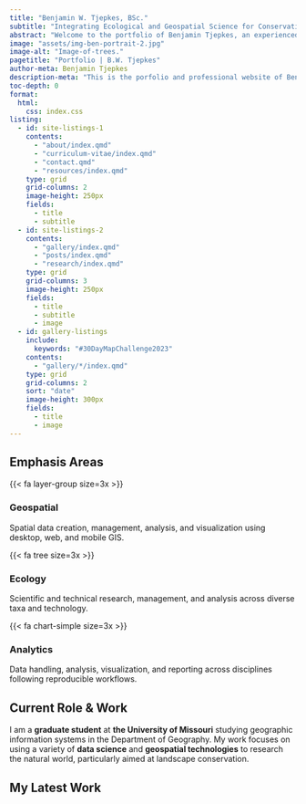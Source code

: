 ---
title: "Benjamin W. Tjepkes, BSc."
subtitle: "Integrating Ecological and Geospatial Science for Conservation"
abstract: "Welcome to the portfolio of Benjamin Tjepkes, an experienced wildlife ecologist and studying geographer. This site provides a professional overview of career experience and a showcase of technical writings and visualizations."
image: "assets/img-ben-portrait-2.jpg"
image-alt: "Image-of-trees."
pagetitle: "Portfolio | B.W. Tjepkes"
author-meta: Benjamin Tjepkes
description-meta: "This is the porfolio and professional website of Benjamin Tjepkes."
toc-depth: 0
format:
  html:
    css: index.css
listing:
  - id: site-listings-1
    contents:
      - "about/index.qmd"
      - "curriculum-vitae/index.qmd"
      - "contact.qmd"
      - "resources/index.qmd"
    type: grid
    grid-columns: 2
    image-height: 250px
    fields:
      - title
      - subtitle
  - id: site-listings-2
    contents:
      - "gallery/index.qmd"
      - "posts/index.qmd"
      - "research/index.qmd"
    type: grid
    grid-columns: 3
    image-height: 250px
    fields:
      - title
      - subtitle
      - image
  - id: gallery-listings
    include:
      keywords: "#30DayMapChallenge2023"
    contents:
      - "gallery/*/index.qmd"
    type: grid
    grid-columns: 2
    sort: "date"
    image-height: 300px
    fields:
      - title
      - image
---
## Emphasis Areas {.h2-index}

:::{.container}

:::{.row}
    
:::{.col-sm}

{{< fa layer-group size=3x >}}

::: {.col-heading}
### Geospatial
:::

Spatial data creation, management, analysis, and visualization using desktop, web, and mobile GIS.

:::
    
:::{.col-sm}

{{< fa tree size=3x >}}

::: {.col-heading}
### Ecology
:::

Scientific and technical research, management, and analysis across diverse taxa and technology.
    
:::

:::{.col-sm}

{{< fa chart-simple size=3x >}}

::: {.col-heading}
### Analytics
:::

Data handling, analysis, visualization, and reporting across disciplines following reproducible workflows.
    
:::
:::
:::

## Current Role & Work {.h2-index}

::: {.index-intro-start}

::: {.index-intro-start-text}

I am a **graduate student** at **the University of Missouri** studying geographic information systems in the Department of Geography. My work focuses on using a variety of **data science** and **geospatial technologies** to research the natural world, particularly aimed at landscape conservation.

:::
:::

::: {#site-listings-1}
:::

<!-- ::: {.callout-important collapse="true" } -->

<!-- ## My Latest Professional Updates -->

<!-- - **Sept 2023 --** I recently attended the [2023 Posit Conference](https://posit.co/conference/) and enjoyed learning more about open source data science. -->
<!-- - **Aug 2023 --** I have started graduate school at the University of Missouri [Department of Geography](https://geography.missouri.edu). Updates on my thesis work coming soon! -->
<!-- - **July 2023 --** One of my maps, *Stamped in History: 50 Years of Imperiled Species Conservation*, was [awarded second place](https://www.gisci.org/About-Us/Map-Contest/Previous-Contest-Winners) (Professional Category) in the 2023 GIS Certification Institute map contest. -->
<!-- - **April 2023 --** I was fortunate to give a talk about some of my work (integrating geospatial modeling and reproducible reporting for bat conservation) at the 2023 Missouri GIS Conference. -->
<!-- ::: -->


## My Latest Work {.h2-index}

::: {#site-listings-2}
:::

::: {#gallery-listings .listings-gallery}
:::


